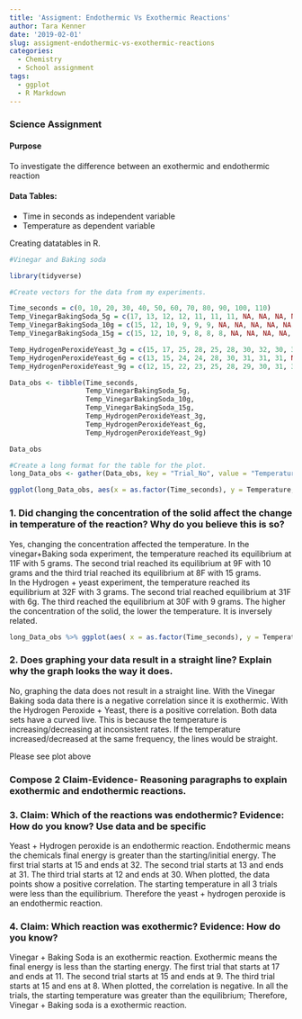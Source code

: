 ```yaml
---
title: 'Assigment: Endothermic Vs Exothermic Reactions'
author: Tara Kenner
date: '2019-02-01'
slug: assigment-endothermic-vs-exothermic-reactions
categories:
  - Chemistry
  - School assignment
tags:
  - ggplot
  - R Markdown
---
```


### Science Assignment

#### Purpose

To investigate the difference between an exothermic and endothermic reaction


#### Data Tables:

* Time in seconds as independent variable
* Temperature as dependent variable

Creating datatables in R.

```r
#Vinegar and Baking soda

library(tidyverse)

#Create vectors for the data from my experiments.

Time_seconds = c(0, 10, 20, 30, 40, 50, 60, 70, 80, 90, 100, 110)
Temp_VinegarBakingSoda_5g = c(17, 13, 12, 12, 11, 11, 11, NA, NA, NA, NA, NA)
Temp_VinegarBakingSoda_10g = c(15, 12, 10, 9, 9, 9, NA, NA, NA, NA, NA, NA)
Temp_VinegarBakingSoda_15g = c(15, 12, 10, 9, 8, 8, 8, NA, NA, NA, NA, NA)

Temp_HydrogenPeroxideYeast_3g = c(15, 17, 25, 28, 25, 28, 30, 32, 30, 32, 32, 32)
Temp_HydrogenPeroxideYeast_6g = c(13, 15, 24, 24, 28, 30, 31, 31, 31, NA, NA, NA)
Temp_HydrogenPeroxideYeast_9g = c(12, 15, 22, 23, 25, 28, 29, 30, 31, 30, 30, 30)

Data_obs <- tibble(Time_seconds, 
                   Temp_VinegarBakingSoda_5g, 
                   Temp_VinegarBakingSoda_10g,
                   Temp_VinegarBakingSoda_15g,
                   Temp_HydrogenPeroxideYeast_3g,
                   Temp_HydrogenPeroxideYeast_6g,
                   Temp_HydrogenPeroxideYeast_9g)

Data_obs

```

```r

#Create a long format for the table for the plot.
long_Data_obs <- gather(Data_obs, key = "Trial_No", value = "Temperature", Temp_VinegarBakingSoda_5g:Temp_HydrogenPeroxideYeast_9g)

ggplot(long_Data_obs, aes(x = as.factor(Time_seconds), y = Temperature, col = Trial_No)) + geom_point(na.rm = T) 

```

### 1. Did changing the concentration of the solid affect the change in temperature of the reaction? Why do you believe this is so?

Yes, changing the concentration affected the temperature. In the vinegar+Baking soda experiment, the temperature reached its equilibrium at 11F with 5 grams.  The second trial reached its equilibrium at 9F with 10 grams and the third trial reached its equilibrium at 8F with 15 grams.  
In the Hydrogen + yeast experiment, the temperature reached its equilibrium at 32F with 3 grams.  The second trial reached equilibrium at 31F with 6g. The third reached the equilibrium at 30F with 9 grams. The higher the concentration of the solid, the lower the temperature. It is inversely related.

```r
long_Data_obs %>% ggplot(aes( x = as.factor(Time_seconds), y = Temperature, col = Trial_No)) + geom_point(na.rm = T, show.legend = FALSE) + facet_wrap(.~Trial_No)

```

### 2. Does graphing your data result in a straight line? Explain why the graph looks the way it does.

No, graphing the data does not result in a straight line. With the Vinegar Baking soda data there is a negative correlation since it is exothermic. With the Hydrogen Peroxide + Yeast, there is a positive correlation.  Both data sets have a curved live.  This is because the temperature is increasing/decreasing at inconsistent rates. If the temperature increased/decreased at the same frequency, the lines would be straight.  

Please see plot above

### Compose 2 Claim-Evidence- Reasoning paragraphs to explain exothermic and endothermic reactions.

### 3. Claim: Which of the reactions was endothermic? Evidence: How do you know? Use data and be specific

Yeast + Hydrogen peroxide is an endothermic reaction.  Endothermic means the chemicals final energy is greater than the starting/initial energy.  The first trial starts at 15 and ends at 32.  The second trial starts at 13 and ends at 31.  The third trial starts at 12 and ends at 30.  When plotted, the data points show a positive correlation.  The starting temperature in all 3 trials were less than the equilibrium.  Therefore the yeast + hydrogen peroxide is an endothermic reaction. 

### 4. Claim: Which reaction was exothermic? Evidence: How do you know?

Vinegar + Baking Soda is an exothermic reaction.  Exothermic means the final energy is less than the starting energy.  The first trial that starts at 17 and ends at 11.  The second trial starts at 15 and ends at 9.  The third trial starts at 15 and ens at 8.  When plotted, the correlation is negative.  In all the trials, the starting temperature was greater than the equilibrium; Therefore, Vinegar + Baking soda is a exothermic reaction. 
